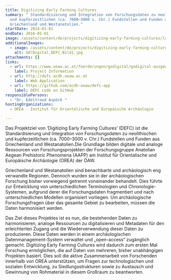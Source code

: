 ```yaml
---
title: Digitizing Early Farming Cultures
summary: " Standardisierung und Integration von Forschungsdaten zu neolithischen
  und kupferzeitlichen (ca. 7000–3000 v. Chr.) Fundstellen und Funden aus
  Griechenland und Westanatolien."
startDate: 2014-01-01
endDate: 2016-01-01
image: /assets/content/de/projects/digitizing-early-farming-cultures/logo_project_defc_pottery_collection_rgb3_neu.png
additionalImages:
  - image: /assets/content/de/projects/digitizing-early-farming-cultures/additionalImages/GO!Digital_DEFC_Bild1.jpg
    alt: GO!Digital_DEFC_Bild1.jpg
attachments: []
links:
  - url: https://www.oeaw.ac.at/foerderungen/godigital/godigital-ausgewaehlte-projekte#c63508
    label: Project Information
  - url: http://defc.acdh.oeaw.ac.at
    label: Web Application
  - url: https://github.com/acdh-oeaw/defc-app
    label: DEFC code on GitHub
responsiblePersons:
  - "Dr. Edeltraud Aspöck "
hostingOrganizations:
  - OREA - Institut für Orientalische und Europäische Archäologie

---
```

Das Projektziel von ‘Digitizing Early Farming Cultures’ (DEFC) ist die Standardisierung und Integration von Forschungsdaten zu neolithischen und kupferzeitlichen (ca. 7000–3000 v. Chr.) Fundstellen und Funden aus Griechenland und Westanatolien.Die Grundlage bilden digitale und analoge Ressourcen von Forschungsprojekten der Forschungsgruppe Anatolian Aegean Prehistoric Phenomena (AAPP) am Institut für Orientalische und Europäische Archäologie (OREA) der ÖAW.

Griechenland und Westanatolien sind benachbarte und archäologisch eng verwandte Regionen. Dennoch wurden sie in der archäologischen Forschung bisher vorwiegend getrennt voneinander behandelt. Dies führte zur Entwicklung von unterschiedlichen Terminologien und Chronologie-Systemen, aufgrund derer die Forschungsdaten fragmentiert und nach unterschiedlichen Modellen organisiert vorliegen. Um archäologische Forschungsfragen über das gesamte Gebiet zu bearbeiten, müssen die Daten harmonisiert werden.

Das Ziel dieses Projektes ist es nun, die bestehenden Daten zu harmonisieren, analoge Ressourcen zu digitalisieren und Metadaten für den erleichterten Zugang und die Wiederverwendung dieser Daten zu produzieren. Diese Daten werden in einem archäologischen Datenmanagement-System verwaltet und „open-access“ zugänglich gemacht. Digitizing Early Farming Cultures wird dadurch zum ersten Mal Forschung ermöglichen, die auf Daten von mehreren, bisher unabhängigen Projekten basiert. Dies soll die aktive Zusammenarbeit von Forschenden innerhalb von OREA unterstützen, um Fragen zur technologischen und sozialen Entwicklung, zu Siedlungsstrukturen sowie zu Austausch und Gewinnung von Rohmaterial in diesem Großraum zu beantworten.